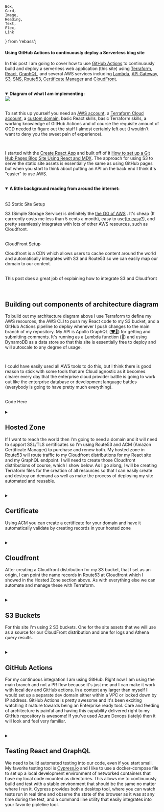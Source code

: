     Box,
    Card,
    Image,
    Heading,
    Text,
    Flex,
    Link
} from 'rebass';














#### Using GitHub Actions to continuously deploy a Serverless blog site

In this post I am going to cover how to use <a href="https://docs.github.com/en/actions" target="_blank">GitHub Actions</a> to continuously build and deploy a serverless web application (this site) using <a href="https://www.terraform.io/" target="_blank">Terraform</a>, <a href="https://reactjs.org/" target="_blank">React</a>, <a href="https://graphql.org/" target="_blank">GraphQL</a>, and several AWS services including <a href="https://aws.amazon.com/lambda/" target="_blank">Lambda</a>, <a href="https://aws.amazon.com/api-gateway/" target="_blank">API Gateway</a>, <a href="https://aws.amazon.com/s3/" target="_blank">S3</a>, <a href="https://aws.amazon.com/sns/" target="_blank">SNS</a>, <a href="https://aws.amazon.com/route53/" target="_blank">Route53</a>, <a href="https://aws.amazon.com/certificate-manager/" target="_blank">Certificate Manager</a> and <a href="https://aws.amazon.com/cloudfront/" target="_blank">CloudFront</a>.

<br/>

<details open style={{paddingLeft: props.theme.detail.paddingLeft}}>
<summary><strong>Diagram of what I am implementing:</strong></summary>


<Image p={4} verticalAlign='middle' src="/images/6/ArchitectureDiagram.png" />

</details>

<br/>

To set this up yourself you need an <a href="https://aws.amazon.com/account/" target="_blank">AWS account</a>, a <a href="https://cloud.hashicorp.com/products/terraform" target="_blank">Terraform Cloud account</a>, a <a href="https://docs.aws.amazon.com/Route53/latest/DeveloperGuide/domain-register.html" target="_blank">custom domain</a>, basic React skills, basic Terraform skills, a working knowledge of GitHub Actions and of course the requisite amount of OCD needed to figure out the stuff I almost certainly left out (I wouldn't want to deny you the sweet pain of experience).

<br/>

I started with the <a href="https://create-react-app.dev/" target="_blank">Create React App</a> and built off of it <a href="https://arthurdayton.com/post/1/" target="_blank">How to set up a Git Hub Pages Blog Site Using React and MDX</a>.  The approach for using S3 to serve the static site assets is essentially the same as using GitHub pages but when you start to think about putting an API on the back end I think it's "easier" to use AWS.

<br/>

<details open style={{paddingLeft: props.theme.detail.paddingLeft}}><summary><strong>A little background reading from around the internet:</strong></summary>

<br/>
<br/>

<Link p={4} href={staticSiteSetup} target="_blank">S3 Static Site Setup</Link>

<br/>

S3 (Simple Storage Service) is definitely the <a href="https://en.wikipedia.org/wiki/Amazon_S3" target="_blank">the OG of AWS</a> .  It's cheap (It currrently costs me less than 5 cents a month), easy to use(<a href="https://threatpost.com/sega-security-aws-s3-exposed-steam/177352/" target="_blank">to easy?</a>), and pretty seamlessly integrates with lots of other AWS resources, such as Cloudfront.

<br/>

<Link p={4} href={cloudFrontSetup} target="_blank">CloudFront Setup</Link>

<br/>

Cloudfront is a CDN which allows users to cache content around the world and automatically integrates with S3 and Route53 so we can easily map our domain to our content.

<br/>

<Link p={4} href={goodExp} target="_blank">This post does a great job of explaining how to integrate S3 and Cloudfront</Link>

<br/>

</details>

<br/>
<br/>


<h2>Building out components of architecture diagram</h2>


To build out my architecture diagram above I use Terraform to define my AWS resources, the AWS CLI to push my React code to my S3 bucket, and a GitHub Actions pipeline to deploy whenever I push changes to the main branch of my repository.  My API is Apollo GraphQL (<a href="https://www.apollographql.com/" target="_blank">❤️‍🔥</a>) for getting and submitting comments.  It's running as a Lambda function (<a href="https://www.apollographql.com/docs/apollo-server/deployment/lambda/" target="_blank">🤯</a>) and using DynamoDB as a data store so that this site is essentially free to deploy and will autoscale to any degree of usage.

<br/>

I could have easily used all AWS tools to do this, but I think there is good reason to stick with some tools that are Cloud agnostic as it becomes clearer every day that the enterprise cloud provider battle is going to work out like the enterprise database or development language battles (everybody is going to have pretty much everything).

<br/>

<Link p={4} href={Repo} target="_blank">Code Here</Link>

<br/>
<br/>

<!-- ######################### Hosted Zone ################################## -->

<details style={{paddingLeft: props.theme.detail.paddingLeft}}>
<summary><h2 style={{display: 'inline'}}>Hosted Zone</h2>


If I want to reach the world then I'm going to need a domain and it will need to support SSL/TLS certificates so I'm using Route53 and ACM (Amazon Certificate Manager) to purchase and renew both.  My hosted zone in Route53 will route traffic to my Cloudfront distributions for my React site and my GraphQL endpoint.  I will need to create those Cloudfront distributions of course, which I show below. As I go along, I will be creating Terraform files for the creation of all resources so that I can easily create and destroy on demand as well as make the process of deploying my site automated and reusable.
</summary>
<br/>

<details style={{paddingLeft: props.theme.detail.paddingLeft}}>
    <summary><strong>Basic Terraform code looks like this:</strong></summary>

```json
// hosted zone
resource "aws_route53_zone" "main" {
  name = local.bucket_name
}

// gmail record
resource "aws_route53_record" "gmail_mx" {
  zone_id = aws_route53_zone.main.zone_id
  name    = local.bucket_name
  type    = "MX"

  records = [
    "1  ASPMX.L.GOOGLE.COM",
    "5  ALT1.ASPMX.L.GOOGLE.COM",
    "5  ALT2.ASPMX.L.GOOGLE.COM",
    "10 ALT3.ASPMX.L.GOOGLE.COM",
    "10 ALT4.ASPMX.L.GOOGLE.COM",
  ]

  ttl = "300"
}
```
</details>

<br/>

The most important thing to remember, especially  if you are switching what your domain points at, is that when you are sure it's not DNS it's probably DNS.

This shows my hosted zone in the AWS Console:

<Image p={4} verticalAlign='middle' src="/images/6/hostedzone.png" />

These are the records pointing to my cloudfront distributions:

<Image p={4} verticalAlign='middle' src="/images/6/hostedzone2.png" />

This shows the record detail and how to point to a Cloudfront distribution (I use Terrraform to create these when I deploy to Cloudfront below):

<Image p={4} verticalAlign='middle' src="/images/6/hzrecord.png" />
<br/>
<br/>


</details>

<br/>

<!-- ######################### Certificate ################################## -->

<details style={{paddingLeft: props.theme.detail.paddingLeft}}>
<summary><h2 style={{display: 'inline'}}>Certificate</h2>

Using ACM you can create a certificate for your domain and have it automatically validate by creating records in your hosted zone
</summary>

<br/>

This shows the certificate status and domain validation status in the ACM panel:

<Image p={4} verticalAlign='middle' src="/images/6/acm2.png" />

This shows the records created by the validation process (we can use Terraform for this as well):
<Image p={4} verticalAlign='middle' src="/images/6/certrecord.png" />
<br/>
<br/>

<details style={{paddingLeft: props.theme.detail.paddingLeft}}>
    <summary><strong>Terraform code:</strong></summary>

```json
//domain certificate
resource "aws_acm_certificate" "a" {
  domain_name               = local.bucket_name
  subject_alternative_names = ["www.${local.bucket_name}"]
  validation_method         = "DNS"
}

// validate that we have control over domain so our certificate is trusted
resource "aws_acm_certificate_validation" "example" {
  certificate_arn         = aws_acm_certificate.a.arn
  // loop route records which are the domain name and subject_alternative_names from aws_acm_certificate resource
  validation_record_fqdns = [for record in aws_route53_record.example : record.fqdn]
}


resource "aws_route53_record" "example" {
  for_each = {
    for dvo in aws_acm_certificate.a.domain_validation_options : dvo.domain_name => {
      name    = dvo.resource_record_name
      record  = dvo.resource_record_value
      type    = dvo.resource_record_type
      zone_id = aws_route53_zone.main.zone_id
    }
  }

  allow_overwrite = true
  name            = each.value.name
  records         = [each.value.record]
  ttl             = 60
  type            = each.value.type
  zone_id         = each.value.zone_id
}

// graphql certificate
resource "aws_acm_certificate" "graphql" {
  domain_name               = local.bucket_name
  subject_alternative_names = ["graphql.${local.bucket_name}"]
  validation_method         = "DNS"
}

resource "aws_acm_certificate_validation" "graphql" {
  certificate_arn         = aws_acm_certificate.graphql.arn
  validation_record_fqdns = [for record in aws_route53_record.graphql : record.fqdn]
}


resource "aws_route53_record" "graphql" {
  for_each = {
    for dvo in aws_acm_certificate.graphql.domain_validation_options : dvo.domain_name => {
      name    = dvo.resource_record_name
      record  = dvo.resource_record_value
      type    = dvo.resource_record_type
      zone_id = aws_route53_zone.main.zone_id
    }
  }

  allow_overwrite = true
  name            = each.value.name
  records         = [each.value.record]
  ttl             = 60
  type            = each.value.type
  zone_id         = each.value.zone_id
}

```
</details>
</details>

<br/>

<!-- ######################### Cloudfront ################################## -->

<details style={{paddingLeft: props.theme.detail.paddingLeft}}>
<summary><h2 style={{display: 'inline'}}>Cloudfront</h2>

After creating a Cloudfront distribution for my S3 bucket, that I set as an origin, I can point the name records in Route53 at Cloudfront which I showed in the Hosted Zone section above.  As with everything else we can automate and manage these with Terraform.
</summary>

<br/>

This shows my distribution for site assets:

<Image p={4} verticalAlign='middle' src="/images/6/cloudfront.png" />
<Image p={4} verticalAlign='middle' src="/images/6/cloudfront2.png" />

This shows the configured S3 bucket origin where my React build artifacts are pushed from the GitHub Actions pipeline that runs when I commit to my repository:

<Image p={4} verticalAlign='middle' src="/images/6/cloudfront3.png" />
<br/>
<br/>

<details style={{paddingLeft: props.theme.detail.paddingLeft}}>
    <summary><strong>Terraform code:</strong></summary>

```json
locals {
  s3_origin_id = "${local.resource_prefix}_${local.bucket_name}_a"
}

resource "aws_cloudfront_distribution" "s3_distribution_a" {
  origin {
    domain_name = local.s3_web_endpoint
    origin_id   = local.s3_origin_id

    // https://github.com/hashicorp/terraform-provider-aws/issues/7847
    custom_origin_config {
      http_port              = "80"
      https_port             = "443"
      origin_protocol_policy = "http-only"
      origin_ssl_protocols   = ["TLSv1", "TLSv1.1", "TLSv1.2"]
    }
  }

  enabled         = true
  is_ipv6_enabled = true
  //  comment             = ""
  default_root_object = "index.html"

  logging_config {
    include_cookies = false
    bucket          = local.log_bucket_name
    prefix          = local.resource_prefix
  }

  aliases = [local.bucket_name, local.alt_name]

  default_cache_behavior {
    allowed_methods  = ["DELETE", "GET", "HEAD", "OPTIONS", "PATCH", "POST", "PUT"]
    cached_methods   = ["GET", "HEAD"]
    target_origin_id = local.s3_origin_id

    forwarded_values {
      query_string = false

      cookies {
        forward = "none"
      }
    }

    viewer_protocol_policy = "https-only"
    min_ttl                = 0
    default_ttl            = 3600
    max_ttl                = 86400
  }

  price_class = "PriceClass_All"

  restrictions {

    geo_restriction {
      restriction_type = "none"
    }
  }

  tags = merge(
    local.base_tags,
    {
      Name = "${local.resource_prefix}-${local.bucket_name}"
    },
  )

  viewer_certificate {
    acm_certificate_arn = local.cert_arn
    ssl_support_method  = "sni-only"
  }
}

// Create subdomain A record pointing to Cloudfront distribution
resource "aws_route53_record" "www" {
  zone_id = local.zone_id
  name    = "www.${local.bucket_name}"
  type    = "A"

  alias {
    name                   = aws_cloudfront_distribution.s3_distribution_a.domain_name
    zone_id                = aws_cloudfront_distribution.s3_distribution_a.hosted_zone_id
    evaluate_target_health = false
  }
}

// Create domain A record pointing to Cloudfront distribution
resource "aws_route53_record" "a" {
  zone_id = local.zone_id
  name    = local.bucket_name
  type    = "A"

  alias {
    name                   = aws_cloudfront_distribution.s3_distribution_a.domain_name
    zone_id                = aws_cloudfront_distribution.s3_distribution_a.hosted_zone_id
    evaluate_target_health = false
  }
}
```
</details>
</details>

<br/>


<!-- ######################### Buckets ################################## -->

<details style={{paddingLeft: props.theme.detail.paddingLeft}}>
<summary><h2 style={{display: 'inline'}}>S3 Buckets</h2>

For this site I'm using 2 S3 buckets.  One for the site assets that we will use as a source for our CloudFront distribution and one for logs and Athena query results.

</summary>

<br/>

This shows the buckets:

<Image p={4} verticalAlign='middle' src="/images/6/S3list.png" />

This shows the site assets from React build:

<Image p={4} verticalAlign='middle' src="/images/6/S3assets.png" />

This shows relevant properties for site assets bucket:

<Image p={4} verticalAlign='middle' src="/images/6/S3domain.png" />
<Image p={4} verticalAlign='middle' src="/images/6/S3www.png" />

<details style={{paddingLeft: props.theme.detail.paddingLeft}}>
    <summary><strong>Terraform code:</strong></summary>

```json
// root domain bucket and policy

// Clean up bucket for destroy aws s3 rm s3://bucketname --recursive
resource "aws_s3_bucket" "a" {
  bucket = local.bucket_name

  // For a React site the index needs to be error document as well and React needs to handle errors
  website {
    index_document = "index.html"
    error_document = "index.html"
  }

  logging {
    target_bucket = aws_s3_bucket.log.id
    target_prefix = "s3-log/"
  }
  force_destroy = true
  tags = merge(
    local.base_tags,
    {
      Name      = "${local.resource_prefix}-${local.bucket_name}"
      directory = basename(path.cwd)
    },
  )
}

resource "aws_s3_bucket" "log" {
  bucket = "logs-${local.bucket_name}"

  force_destroy = true

  grant {
    type        = "Group"
    permissions = ["READ_ACP", "WRITE"]
    uri         = "http://acs.amazonaws.com/groups/s3/LogDelivery"
  }

  //CloudFront
  // Permissions required to configure standard logging and to access your log files
  // https://docs.aws.amazon.com/AmazonCloudFront/latest/DeveloperGuide/AccessLogs.html
  grant {
    id          = "c4c1ede66af53448b93c283ce9448c4ba468c9432aa01d700d3878632f77d2d0"
    permissions = ["FULL_CONTROL", ]
    type        = "CanonicalUser"
  }

  grant {
    id          = data.aws_canonical_user_id.current_user.id
    type        = "CanonicalUser"
    permissions = ["FULL_CONTROL"]
  }

  tags = merge(
    local.base_tags,
    {
      Name = "${local.resource_prefix}-logs-${local.bucket_name}"
    },
  )
}

resource "aws_s3_bucket_object" "log_query_folder" {
  bucket = aws_s3_bucket.log.id
  acl    = "private"
  key    = "queryResults/"
  source = "/dev/null"
}
// This ensures that bucket content can be read publicly
// I like setting it up this way so it's easier to test changes
// Check here for different setups  - https://aws.amazon.com/premiumsupport/knowledge-center/cloudfront-serve-static-website/
// Policy limits to specific bucket
resource "aws_s3_bucket_policy" "a" {
  bucket = aws_s3_bucket.a.id

  policy = jsonencode({
    Version = "2012-10-17"
    Id      = "${local.resource_prefix}-${local.bucket_name}-policy"
    Statement = [
      {
        Sid       = "PublicRead"
        Effect    = "Allow"
        Principal = "*"
        Action = [
          "s3:GetObject",
          "s3:GetObjectVersion"
        ]
        Resource = [
          aws_s3_bucket.a.arn,
          "${aws_s3_bucket.a.arn}/*",
        ]
      },
    ]
  })
}

```

</details>
</details>

<br/>

<!-- ######################### Github Actions ################################## -->

<details style={{paddingLeft: props.theme.detail.paddingLeft}}>
<summary><h2 style={{display: 'inline'}}>GitHub Actions</h2>

For my continuous integration I am using GitHub.  Right now I am using the main branch and not a PR flow because it's just me and I can make it work with local dev and GitHub actions.  In a context any larger than myself I would set up a separate dev domain either within a VPC or locked down by IP address.  GitHub Actions is pretty awesome and it's been exciting watching it mature towards being an Enterprise ready tool.  Care and feeding of architecture is painful and having this capability delivered right to my GitHub repository is awesome!  If you've used Azure Devops (lately) then it will look and feel very familiar.

</summary>

<h3>Environment</h3>
First thing I needed to do was set up an environment in Actions so I can store secrets:

<Image p={4} verticalAlign='middle' src="/images/6/actionsenv.png" />

<h3>Actions Workflow</h3>

Then I can set up the yaml file that will define my workflow that runs whenever I commit code.  GitHub has a default location for the file:

<Image p={4} verticalAlign='middle' src="/images/6/actionslocation.png" />

I reference my environment and then I can pull secrets into my build job runs securely:

<Image p={4} verticalAlign='middle' src="/images/6/yaml1.png" />

Now I can create all the steps needed to build this application from top to bottom:

<h4>Set up dynamodb container for automated tests</h4>
<Image p={4} verticalAlign='middle' src="/images/6/yaml2.png" />

<h4>Check out previous commit so we can see what files have changed and only run certain steps</h4>
<Image p={4} verticalAlign='middle' src="/images/6/yaml3.png" />
<Image p={4} verticalAlign='middle' src="/images/6/yaml4.png" />
<Image p={4} verticalAlign='middle' src="/images/6/yaml5.png" />

<h4>Set up Terraform</h4>
<Image p={4} verticalAlign='middle' src="/images/6/yaml6.png" />

<h4>Run Terraform apply if files have changed and set and environment variables needed for following steps</h4>
<Image p={4} verticalAlign='middle' src="/images/6/yaml7.png" />

<h4>Build graphql code, zip for Lambda and create Lambda</h4>
<Image p={4} verticalAlign='middle' src="/images/6/yaml8.png" />

<details style={{paddingLeft: props.theme.detail.paddingLeft}}>
    <summary><strong>API Gateway Terraform:</strong></summary>

```json
# Create an API endpoint for graphql lambda
resource "aws_api_gateway_rest_api" "gql" {
  name        = "BlogGraphql"
  description = "Terraform Serverless GraphQL Example"
}

resource "aws_api_gateway_account" "gql" {
  cloudwatch_role_arn = aws_iam_role.cloudwatch.arn
}

resource "aws_iam_role" "cloudwatch" {
  name = "${local.resource_prefix}-api_gateway_cloudwatch_global_gql"

  assume_role_policy = jsonencode({
    Version = "2012-10-17"
    "Statement" : [
      {
        Sid : "",
        Effect : "Allow",
        Principal : {
          Service : "apigateway.amazonaws.com"
        },
        Action : "sts:AssumeRole"
      }
    ]
  })
}

resource "aws_iam_role_policy_attachment" "cloudwatch_gql" {
  policy_arn = "arn:aws:iam::aws:policy/service-role/AmazonAPIGatewayPushToCloudWatchLogs"
  role       = aws_iam_role.cloudwatch.name
}

// Creates method in api gateway for graphql
// https://docs.aws.amazon.com/apigateway/latest/developerguide/set-up-lambda-proxy-integrations.html
resource "aws_api_gateway_resource" "gql_method" {
  rest_api_id = aws_api_gateway_rest_api.gql.id
  parent_id   = aws_api_gateway_rest_api.gql.root_resource_id
  path_part   = "graphql"
}

resource "aws_api_gateway_method" "proxy" {
  rest_api_id   = aws_api_gateway_rest_api.gql.id
  resource_id   = aws_api_gateway_resource.gql_method.id
  http_method   = "POST"
  authorization = "NONE"
}

// point api to lambda for execution
resource "aws_api_gateway_integration" "lambda" {
  rest_api_id = aws_api_gateway_rest_api.gql.id
  resource_id = aws_api_gateway_method.proxy.resource_id
  http_method = aws_api_gateway_method.proxy.http_method

  integration_http_method = "POST"
  type                    = "AWS_PROXY"
  uri                     = aws_lambda_function.gql_lambda.invoke_arn
}

resource "aws_api_gateway_integration" "lambda_root" {
  rest_api_id = aws_api_gateway_rest_api.gql.id
  resource_id = aws_api_gateway_method.proxy_root.resource_id
  http_method = aws_api_gateway_method.proxy_root.http_method

  integration_http_method = "POST"
  type                    = "AWS_PROXY"
  uri                     = aws_lambda_function.gql_lambda.invoke_arn
}

resource "aws_api_gateway_deployment" "gql" {
  depends_on = [
    aws_api_gateway_integration.lambda,
    aws_api_gateway_integration.lambda_root,
  ]

  rest_api_id = aws_api_gateway_rest_api.gql.id
  stage_name  = local.stage_name
}

resource "aws_api_gateway_method" "proxy_root" {
  rest_api_id   = aws_api_gateway_rest_api.gql.id
  resource_id   = aws_api_gateway_rest_api.gql.root_resource_id
  http_method   = "ANY"
  authorization = "NONE"
}

// Create a custom domain for api
resource "aws_api_gateway_domain_name" "graphql" {
  certificate_arn = local.graphql_cert_arn
  domain_name     = "graphql.${local.bucket_name}"
}

// This creates an A record in Route 53 for graphql subdomain
resource "aws_route53_record" "graphql" {
  name    = aws_api_gateway_domain_name.graphql.domain_name
  type    = "A"
  zone_id = local.zone_id

  alias {
    evaluate_target_health = true
    name                   = aws_api_gateway_domain_name.graphql.cloudfront_domain_name
    zone_id                = aws_api_gateway_domain_name.graphql.cloudfront_zone_id
  }
}

// this maps the custom domain to the api
resource "aws_api_gateway_base_path_mapping" "example" {
  api_id      = aws_api_gateway_rest_api.gql.id
  stage_name  = local.stage_name
  domain_name = aws_api_gateway_domain_name.graphql.domain_name
}

```
</details>


<details style={{paddingLeft: props.theme.detail.paddingLeft}}>
    <summary><strong>Lambda Terraform:</strong></summary>

```json

// attach policy to role
resource "aws_iam_role_policy_attachment" "sns" {
  role       = aws_iam_role.iam_for_lambda.name
  policy_arn = aws_iam_policy.gql_sns.arn
}

resource "aws_iam_role_policy_attachment" "dynamoDb" {
  role       = aws_iam_role.iam_for_lambda.name
  policy_arn = aws_iam_policy.gql_dynamoDb.arn
}

resource "aws_iam_role_policy_attachment" "basic" {
  policy_arn = "arn:aws:iam::aws:policy/service-role/AWSLambdaBasicExecutionRole"
  role       = aws_iam_role.iam_for_lambda.name
}

// create policy
resource "aws_iam_policy" "gql_dynamoDb" {
  name        = "${local.resource_prefix}-gql-dynamodb"
  description = "Policy for dynamo db access"
  policy      = data.aws_iam_policy_document.gql_dynamoDb.json
}

// create policy document
data "aws_iam_policy_document" "gql_dynamoDb" {
  statement {
    actions = [
      "dynamodb:BatchGetItem",
      "dynamodb:GetItem",
      "dynamodb:Query",
      "dynamodb:Scan",
      "dynamodb:BatchWriteItem",
      "dynamodb:PutItem",
      "dynamodb:UpdateItem",
      "dynamodb:DescribeTable"
    ]
    effect    = "Allow"
    resources = [local.dynamo_arn, "${local.dynamo_arn}/index/*"]
  }
}

// create policy
resource "aws_iam_policy" "gql_sns" {
  name        = "${local.resource_prefix}-gql-sns"
  description = "Policy for sns publish"
  policy      = data.aws_iam_policy_document.gql_sns.json
}

data "aws_iam_policy_document" "gql_sns" {
  statement {
    actions = [
      "sns:Publish"
    ]
    effect    = "Allow"
    resources = [local.sns_arn]
  }
}


resource "aws_iam_role" "iam_for_lambda" {
  name = "${local.resource_prefix}_iam_for_gql_lambda"

  assume_role_policy = jsonencode({
    Version = "2012-10-17"
    Statement = [
      {
        Action = "sts:AssumeRole"
        Effect = "Allow"
        Sid    = ""
        Principal = {
          Service = "lambda.amazonaws.com"
        }
      },
    ]
    }
  )

}

// create lambda function
resource "aws_lambda_function" "gql_lambda" {
  filename      = "./function/function.zip"
  function_name = "${local.resource_prefix}_simple_gql_lambda_v"
  role          = aws_iam_role.iam_for_lambda.arn
  handler       = "graphql.graphqlHandler"

  # The filebase64sha256() function is available in Terraform 0.11.12 and later
  # For Terraform 0.11.11 and earlier, use the base64sha256() function and the file() function:
  # source_code_hash = "${base64sha256(file("lambda_function_payload.zip"))}"
  source_code_hash = filebase64sha256("./function/function.zip")

  runtime = "nodejs14.x"

  environment {
    variables = {
      ddb_table_name     = local.dynamo_table_name
      ddb_hash_key       = local.dynamo_hash_key
      ddb_region         = local.region
      GRAPHQL_ENDPOINT   = aws_api_gateway_domain_name.graphql.domain_name
      SNS_ARN            = local.sns_arn
      OKTA_CLIENT_ID     = var.okta_client_id
      OKTA_CLIENT_SECRET = var.okta_client_secret
      OKTA_DOMAIN        = var.okta_domain
      OKTA_ISSUER_SUFFIX = var.okta_issuer_suffix
      OKTA_ISSUER        = local.OKTA_ISSUER
      OKTA_AUDIENCE      = var.okta_audience
      APP_BASE_PORT      = 4000

    }
  }

  tags = merge(
    local.base_tags,
    {
      Name      = "${local.resource_prefix}_simple_gql_lambda_v"
      directory = basename(path.cwd)
    },
  )
}

resource "aws_lambda_permission" "apigw" {
  statement_id  = "AllowAPIGatewayInvoke"
  action        = "lambda:InvokeFunction"
  function_name = aws_lambda_function.gql_lambda.function_name
  principal     = "apigateway.amazonaws.com"

  # The "/*/*" portion grants access from any method on any resource
  # within the API Gateway REST API.
  source_arn = "${aws_api_gateway_rest_api.gql.execution_arn}/*/*"
}

```
</details>
</details>

<br/>

<!-- ######################### Test React and GraphQL ################################## -->

<details style={{paddingLeft: props.theme.detail.paddingLeft}}>
<summary><h2 style={{display: 'inline'}}>Testing React and GraphQL</h2>

We need to build automated testing into our code, even if you start small.  My favorite testing tool is <a href="https://www.cypress.io/ " target="_blank">Cypress.io</a> and I like to use a docker-compose file to set up a local development environment of networked containers that have my local code mounted as directories.  This allows me to continuously build and test with a stable environment that should be the same no matter where I run it.  Cypress provides both a desktop tool, where you can watch tests run in real time and observe the state of the browser as it was at any time during the test, and a command line utility that easily integrates into your favorite pipleline tool.

</summary>

<details style={{paddingLeft: props.theme.detail.paddingLeft}}>
<summary><strong>Compose File</strong></summary>

```yaml
    version: "3.9"  # optional since v1.27.0
    services:
    # UI container - uses command from package.json file to start
    # need to install nodemon
    react:
    image: node:16
    command: /bin/bash -c "ls & npm install nodemon -g && yarn start:nodemon"
    ports:
    - "3001:3001"
    volumes:
    - ./ui:/src
    working_dir: /src
    # This variable is used in App.js, if it exists then it points to this endpoint
    # with docker network the service name (graphql) is all we need to route
    # ui should be running at http://localhost:3001/
    environment:
    DOCKER_GRAPHQL_ENDPOINT: graphql

    dynamodb:
    image: amazon/dynamodb-local:1.17.0
    ports:
    - "8000:8000"
    # gives container a drive to mount
    volumes:
    - ./terraform/terraform_graphql/function/dynamodb:/home/dynamodblocal/data
    working_dir: /home/dynamodblocal
    graphql:
    image: node:16
    command: /bin/bash -c "ls & npm install nodemon -g && nodemon index.js"
    depends_on:
    - dynamodb
    ports:
    - "4000:4000"
    volumes:
    - ./terraform/terraform_graphql/function/src:/src
    - $HOME/.aws/credentials:/root/.aws/credentials
    working_dir: /src
    # graphql should be running at http://localhost:4000/graphql
    environment:
    # This value tells graphql to point at local version of dynamodb if it exists
    CYPRESS_GRAPHQL: "true"
    GRAPHQL_PORT: 4000
    # Tells graphql to ignore the need for authentication
    JWT_OVERRIDE: "true"
    # points to service running above
    DYNAMO_HOST: dynamodb

```

</details>

<br/>


Here the pipeline runs Cypress tests that cover ui and graphql

<Image p={4} verticalAlign='middle' src="/images/6/yaml9.png" />

This part builds the React project and uploads it to S3 bucket:

<Image p={4} verticalAlign='middle' src="/images/6/yaml10.png" />


This conditionally updates the Cloudfront distribution if Terraform files have changed:

<Image p={4} verticalAlign='middle' src="/images/6/yaml11.png" />

</details>

<br/>
<br/>
